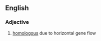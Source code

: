 ==English==

===Adjective===
{{en-adj}}

# {{context|genetics}} [[homologous]] due to horizontal gene flow